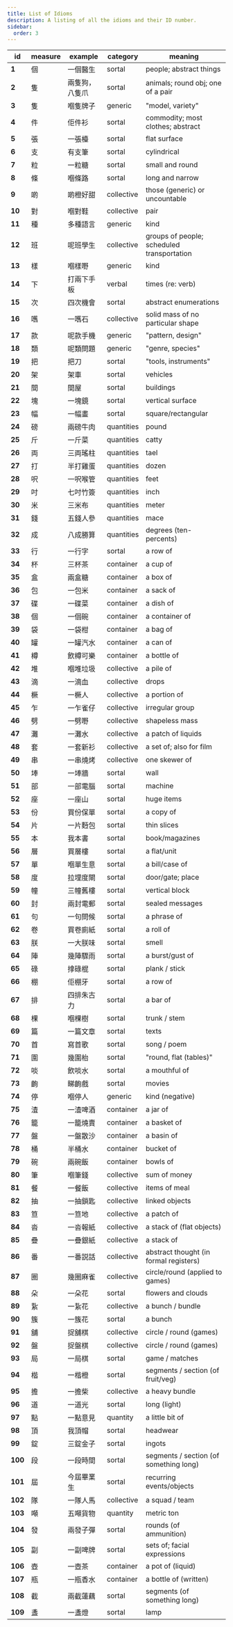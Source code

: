```yaml
---
title: List of Idioms
description: A listing of all the idioms and their ID number.
sidebar:
  order: 3
---
```



| **id**  | **measure** | **example** | **category** | **meaning**                                |
|---------|-------------|-------------|--------------|--------------------------------------------|
| **1**   | 個           | 一個醫生        | sortal       | people; abstract things                    |
| **2**   | 隻           | 兩隻狗，八隻爪     | sortal       | animals; round obj; one of a pair          |
| **3**   | 隻           | 嗰隻牌子        | generic      | "model, variety"                           |
| **4**   | 件           | 佢件衫         | sortal       | commodity; most clothes; abstract          |
| **5**   | 張           | 一張檯         | sortal       | flat surface                               |
| **6**   | 支           | 有支筆         | sortal       | cylindrical                                |
| **7**   | 粒           | 一粒糖         | sortal       | small and round                            |
| **8**   | 條           | 嗰條路         | sortal       | long and narrow                            |
| **9**   | 啲           | 啲橙好甜        | collective   | those (generic) or uncountable             |
| **10**  | 對           | 嗰對鞋         | collective   | pair                                       |
| **11**  | 種           | 多種語言        | generic      | kind                                       |
| **12**  | 班           | 呢班學生        | collective   | groups of people; scheduled transportation |
| **13**  | 樣           | 嗰樣嘢         | generic      | kind                                       |
| **14**  | 下           | 打兩下手板       | verbal       | times (re: verb)                           |
| **15**  | 次           | 四次機會        | sortal       | abstract enumerations                      |
| **16**  | 嚿           | 一嚿石         | collective   | solid mass of no particular shape          |
| **17**  | 款           | 呢款手機        | generic      | "pattern, design"                          |
| **18**  | 類           | 呢類問題        | generic      | "genre, species"                           |
| **19**  | 把           | 把刀          | sortal       | "tools, instruments"                       |
| **20**  | 架           | 架車          | sortal       | vehicles                                   |
| **21**  | 間           | 間屋          | sortal       | buildings                                  |
| **22**  | 塊           | 一塊鏡         | sortal       | vertical surface                           |
| **23**  | 幅           | 一幅畫         | sortal       | square/rectangular                         |
| **24**  | 磅           | 兩磅牛肉        | quantities   | pound                                      |
| **25**  | 斤           | 一斤菜         | quantities   | catty                                      |
| **26**  | 両           | 三両瑤柱        | quantities   | tael                                       |
| **27**  | 打           | 半打雞蛋        | quantities   | dozen                                      |
| **28**  | 呎           | 一呎喉管        | quantities   | feet                                       |
| **29**  | 吋           | 七吋竹簽        | quantities   | inch                                       |
| **30**  | 米           | 三米布         | quantities   | meter                                      |
| **31**  | 錢           | 五錢人參        | quantities   | mace                                       |
| **32**  | 成           | 八成勝算        | quantities   | degrees (ten-percents)                     |
| **33**  | 行           | 一行字         | sortal       | a row of                                   |
| **34**  | 杯           | 三杯茶         | container    | a cup of                                   |
| **35**  | 盒           | 兩盒糖         | container    | a box of                                   |
| **36**  | 包           | 一包米         | container    | a sack of                                  |
| **37**  | 碟           | 一碟菜         | container    | a dish of                                  |
| **38**  | 個           | 一個碗         | container    | a container of                             |
| **39**  | 袋           | 一袋柑         | container    | a bag of                                   |
| **40**  | 罐           | 一罐汽水        | container    | a can of                                   |
| **41**  | 樽           | 飲樽可樂        | container    | a bottle of                                |
| **42**  | 堆           | 嗰堆垃圾        | collective   | a pile of                                  |
| **43**  | 滴           | 一滴血         | collective   | drops                                      |
| **44**  | 橛           | 一橛人         | collective   | a portion of                               |
| **45**  | 乍           | 一乍雀仔        | collective   | irregular group                            |
| **46**  | 劈           | 一劈嘢         | collective   | shapeless mass                             |
| **47**  | 灘           | 一灘水         | collective   | a patch of liquids                         |
| **48**  | 套           | 一套新衫        | collective   | a set of; also for film                    |
| **49**  | 串           | 一串燒烤        | collective   | one skewer of                              |
| **50**  | 埲           | 一埲牆         | sortal       | wall                                       |
| **51**  | 部           | 一部電腦        | sortal       | machine                                    |
| **52**  | 座           | 一座山         | sortal       | huge items                                 |
| **53**  | 份           | 買份保單        | sortal       | a copy of                                  |
| **54**  | 片           | 一片麪包        | sortal       | thin slices                                |
| **55**  | 本           | 我本書         | sortal       | book/magazines                             |
| **56**  | 層           | 買層樓         | sortal       | a flat/unit                                |
| **57**  | 單           | 嗰單生意        | sortal       | a bill/case of                             |
| **58**  | 度           | 拉埋度閘        | sortal       | door/gate; place                           |
| **59**  | 幢           | 三幢舊樓        | sortal       | vertical block                             |
| **60**  | 封           | 兩封電郵        | sortal       | sealed messages                            |
| **61**  | 句           | 一句問候        | sortal       | a phrase of                                |
| **62**  | 卷           | 買卷廁紙        | sortal       | a roll of                                  |
| **63**  | 朕           | 一大朕味        | sortal       | smell                                      |
| **64**  | 陣           | 幾陣驟雨        | sortal       | a burst/gust of                            |
| **65**  | 碌           | 𢲡碌棍        | sortal       | plank / stick                              |
| **66**  | 棚           | 佢棚牙         | sortal       | a row of                                   |
| **67**  | 排           | 四排朱古力       | sortal       | a bar of                                   |
| **68**  | 棵           | 嗰棵樹         | sortal       | trunk / stem                               |
| **69**  | 篇           | 一篇文章        | sortal       | texts                                      |
| **70**  | 首           | 寫首歌         | sortal       | song / poem                                |
| **71**  | 圍           | 幾圍枱         | sortal       | "round, flat (tables)"                     |
| **72**  | 啖           | 飲啖水         | sortal       | a mouthful of                              |
| **73**  | 齣           | 睇齣戲         | sortal       | movies                                     |
| **74**  | 停           | 嗰停人         | generic      | kind (negative)                            |
| **75**  | 渣           | 一渣啤酒        | container    | a jar of                                   |
| **76**  | 籠           | 一籠燒賣        | container    | a basket of                                |
| **77**  | 盤           | 一盤散沙        | container    | a basin of                                 |
| **78**  | 桶           | 半桶水         | container    | bucket of                                  |
| **79**  | 碗           | 兩碗飯         | container    | bowls of                                   |
| **80**  | 筆           | 嗰筆錢         | collective   | sum of money                               |
| **81**  | 餐           | 一餐飯         | collective   | items of meal                              |
| **82**  | 抽           | 一抽鎖匙        | collective   | linked objects                             |
| **83**  | 笪           | 一笪地         | collective   | a patch of                                 |
| **84**  | 沓           | 一沓報紙        | collective   | a stack of (flat objects)                  |
| **85**  | 疊           | 一疊銀紙        | collective   | a stack of                                 |
| **86**  | 番           | 一番説話        | collective   | abstract thought (in formal registers)     |
| **87**  | 圈           | 幾圈麻雀        | collective   | circle/round (applied to games)            |
| **88**  | 朵           | 一朵花         | sortal       | flowers and clouds                         |
| **89**  | 紥           | 一紥花         | collective   | a bunch / bundle                           |
| **90**  | 簇           | 一簇花         | sortal       | a bunch                                    |
| **91**  | 舖           | 捉舖棋         | collective   | circle / round (games)                     |
| **92**  | 盤           | 捉盤棋         | collective   | circle / round (games)                     |
| **93**  | 局           | 一局棋         | sortal       | game / matches                             |
| **94**  | 楷           | 一楷橙         | sortal       | segments / section (of fruit/veg)          |
| **95**  | 擔           | 一擔柴         | collective   | a heavy bundle                             |
| **96**  | 道           | 一道光         | sortal       | long (light)                               |
| **97**  | 點           | 一點意見        | quantity     | a little bit of                            |
| **98**  | 頂           | 我頂帽         | sortal       | headwear                                   |
| **99**  | 錠           | 三錠金子        | sortal       | ingots                                     |
| **100** | 段           | 一段時間        | sortal       | segments / section (of something long)     |
| **101** | 屆           | 今屆畢業生       | sortal       | recurring events/objects                   |
| **102** | 隊           | 一隊人馬        | collective   | a squad / team                             |
| **103** | 噸           | 五噸貨物        | quantity     | metric ton                                 |
| **104** | 發           | 兩發子彈        | sortal       | rounds (of ammunition)                     |
| **105** | 副           | 一副啤牌        | sortal       | sets of; facial expressions                |
| **106** | 壺           | 一壺茶         | container    | a pot of (liquid)                          |
| **107** | 瓶           | 一瓶香水        | container    | a bottle of (written)                      |
| **108** | 截           | 兩截蓮藕        | sortal       | segments (of something long)               |
| **109** | 盞           | 一盞燈         | sortal       | lamp                                       |
